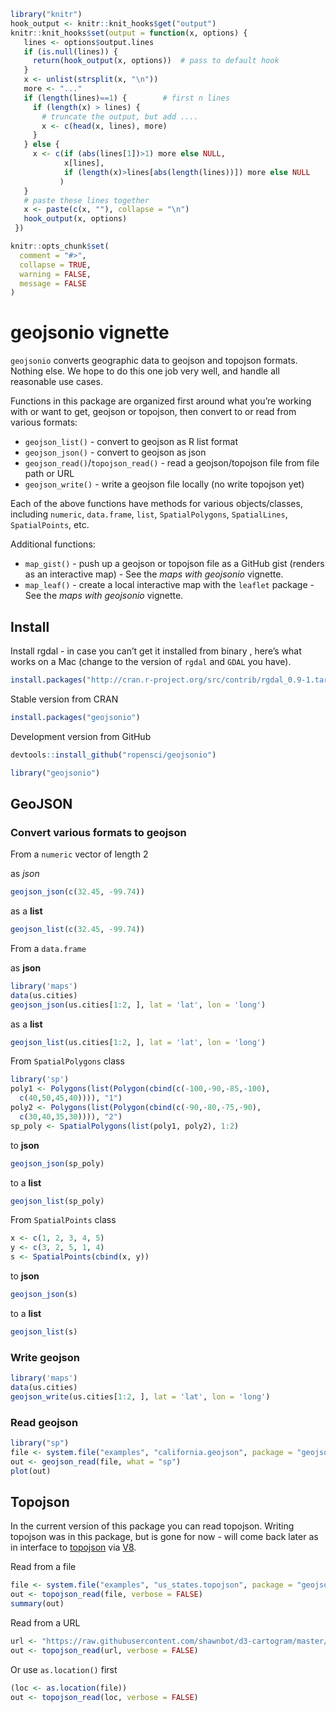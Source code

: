 <!--
%\VignetteEngine{knitr::knitr}
%\VignetteIndexEntry{geojsonio vignette}
%\VignetteEncoding{UTF-8}
-->

```r
library("knitr")
hook_output <- knitr::knit_hooks$get("output")
knitr::knit_hooks$set(output = function(x, options) {
   lines <- options$output.lines
   if (is.null(lines)) {
     return(hook_output(x, options))  # pass to default hook
   }
   x <- unlist(strsplit(x, "\n"))
   more <- "..."
   if (length(lines)==1) {        # first n lines
     if (length(x) > lines) {
       # truncate the output, but add ....
       x <- c(head(x, lines), more)
     }
   } else {
     x <- c(if (abs(lines[1])>1) more else NULL, 
            x[lines], 
            if (length(x)>lines[abs(length(lines))]) more else NULL
           )
   }
   # paste these lines together
   x <- paste(c(x, ""), collapse = "\n")
   hook_output(x, options)
 })

knitr::opts_chunk$set(
  comment = "#>",
  collapse = TRUE,
  warning = FALSE, 
  message = FALSE
)
```

geojsonio vignette
==============

`geojsonio` converts geographic data to geojson and topojson formats. Nothing else. We hope to do this one job very well, and handle all reasonable use cases.

Functions in this package are organized first around what you're working with or want to get, geojson or topojson, then convert to or read from various formats:

* `geojson_list()` - convert to geojson as R list format
* `geojson_json()` - convert to geojson as json
* `geojson_read()`/`topojson_read()` - read a geojson/topojson file from file path or URL
* `geojson_write()` - write a geojson file locally (no write topojson yet)

Each of the above functions have methods for various objects/classes, including `numeric`, `data.frame`, `list`, `SpatialPolygons`, `SpatialLines`, `SpatialPoints`, etc.

Additional functions:

* `map_gist()` - push up a geojson or topojson file as a GitHub gist (renders as an interactive map) - See the _maps with geojsonio_ vignette.
* `map_leaf()` - create a local interactive map with the `leaflet` package - See the _maps with geojsonio_ vignette. 

## Install

Install rgdal - in case you can't get it installed from binary , here's what works on a Mac (change to the version of `rgdal` and `GDAL` you have).

```r
install.packages("http://cran.r-project.org/src/contrib/rgdal_0.9-1.tar.gz", repos = NULL, type="source", configure.args = "--with-gdal-config=/Library/Frameworks/GDAL.framework/Versions/1.11/unix/bin/gdal-config --with-proj-include=/Library/Frameworks/PROJ.framework/unix/include --with-proj-lib=/Library/Frameworks/PROJ.framework/unix/lib")
```

Stable version from CRAN

```r
install.packages("geojsonio")
```

Development version from GitHub

```r
devtools::install_github("ropensci/geojsonio")
```

```r
library("geojsonio")
```

## GeoJSON

### Convert various formats to geojson

From a `numeric` vector of length 2

as _json_

```r
geojson_json(c(32.45, -99.74))
```

as a __list__

```r
geojson_list(c(32.45, -99.74))
```

From a `data.frame`

as __json__

```r
library('maps')
data(us.cities)
geojson_json(us.cities[1:2, ], lat = 'lat', lon = 'long')
```

as a __list__

```r
geojson_list(us.cities[1:2, ], lat = 'lat', lon = 'long')
```

From `SpatialPolygons` class

```r
library('sp')
poly1 <- Polygons(list(Polygon(cbind(c(-100,-90,-85,-100),
  c(40,50,45,40)))), "1")
poly2 <- Polygons(list(Polygon(cbind(c(-90,-80,-75,-90),
  c(30,40,35,30)))), "2")
sp_poly <- SpatialPolygons(list(poly1, poly2), 1:2)
```

to __json__

```r
geojson_json(sp_poly)
```

to a __list__

```r
geojson_list(sp_poly)
```

From `SpatialPoints` class

```r
x <- c(1, 2, 3, 4, 5)
y <- c(3, 2, 5, 1, 4)
s <- SpatialPoints(cbind(x, y))
```

to __json__

```r
geojson_json(s)
```

to a __list__

```r
geojson_list(s)
```

### Write geojson

```r
library('maps')
data(us.cities)
geojson_write(us.cities[1:2, ], lat = 'lat', lon = 'long')
```

### Read geojson

```r
library("sp")
file <- system.file("examples", "california.geojson", package = "geojsonio")
out <- geojson_read(file, what = "sp")
plot(out)
```

## Topojson

In the current version of this package you can read topojson. Writing topojson was in this package, but is gone for now - will come back later as in interface to [topojson](https://github.com/mbostock/topojson) via [V8](https://github.com/jeroenooms/V8). 

Read from a file

```r
file <- system.file("examples", "us_states.topojson", package = "geojsonio")
out <- topojson_read(file, verbose = FALSE)
summary(out)
```

Read from a URL

```r
url <- "https://raw.githubusercontent.com/shawnbot/d3-cartogram/master/data/us-states.topojson"
out <- topojson_read(url, verbose = FALSE)
```

Or use `as.location()` first

```r
(loc <- as.location(file))
out <- topojson_read(loc, verbose = FALSE)
```

